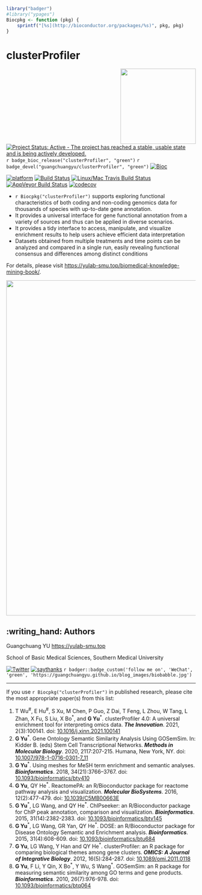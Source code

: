 
```r
library("badger")
#library("ypages")
Biocpkg <- function (pkg) {
    sprintf("[%s](http://bioconductor.org/packages/%s)", pkg, pkg)
}
```


#  clusterProfiler

<img src="https://raw.githubusercontent.com/Bioconductor/BiocStickers/master/clusterProfiler/clusterProfiler.png" height="200" align="right" />

[![Project Status: Active - The project has reached a stable, usable state and is being actively developed.](http://www.repostatus.org/badges/latest/active.svg)](http://www.repostatus.org/#active)
`r badge_bioc_release("clusterProfiler", "green")`
`r badge_devel("guangchuangyu/clusterProfiler", "green")`
[![Bioc](http://www.bioconductor.org/shields/years-in-bioc/clusterProfiler.svg)](https://www.bioconductor.org/packages/devel/bioc/html/clusterProfiler.html#since)



[![platform](http://www.bioconductor.org/shields/availability/devel/clusterProfiler.svg)](https://www.bioconductor.org/packages/devel/bioc/html/clusterProfiler.html#archives)
[![Build Status](http://www.bioconductor.org/shields/build/devel/bioc/clusterProfiler.svg)](https://bioconductor.org/checkResults/devel/bioc-LATEST/clusterProfiler/)
[![Linux/Mac Travis Build Status](https://img.shields.io/travis/GuangchuangYu/clusterProfiler/master.svg?label=Mac%20OSX%20%26%20Linux)](https://travis-ci.org/GuangchuangYu/clusterProfiler)
[![AppVeyor Build Status](https://img.shields.io/appveyor/ci/Guangchuangyu/clusterProfiler/master.svg?label=Windows)](https://ci.appveyor.com/project/GuangchuangYu/clusterProfiler)
[![codecov](https://codecov.io/gh/GuangchuangYu/clusterProfiler/branch/master/graph/badge.svg)](https://codecov.io/gh/GuangchuangYu/clusterProfiler/)

<!--
[![Last-changedate](https://img.shields.io/badge/last%20change-`r gsub('-', '--', Sys.Date())`-green.svg)](https://github.com/GuangchuangYu/clusterProfiler/commits/master)
-->



+ `r Biocpkg("clusterProfiler")` supports exploring functional characteristics of both coding and non-coding genomics data for thousands of species with up-to-date gene annotation.
+ It provides a universal interface for gene functional annotation from a variety of sources and thus can be applied in diverse scenarios. 
+ It provides a tidy interface to access, manipulate, and visualize enrichment results to help users achieve efficient data interpretation
+ Datasets obtained from multiple treatments and time points can be analyzed and compared in a single run, easily revealing functional consensus and differences among distinct conditions


For details, please visit <https://yulab-smu.top/biomedical-knowledge-mining-book/>.


<img src="graphic-abstract-The-Innovation-2021.jpg" width="890"/>


## :writing_hand: Authors

Guangchuang YU  <https://yulab-smu.top>

School of Basic Medical Sciences, Southern Medical University


[![Twitter](https://img.shields.io/twitter/url/http/shields.io.svg?style=social&logo=twitter)](https://twitter.com/intent/tweet?hashtags=clusterProfiler&url=http://online.liebertpub.com/doi/abs/10.1089/omi.2011.0118&screen_name=guangchuangyu)
[![saythanks](https://img.shields.io/badge/say-thanks-ff69b4.svg)](https://saythanks.io/to/GuangchuangYu)
`r badger::badge_custom('follow me on', 'WeChat', 'green', 'https://guangchuangyu.github.io/blog_images/biobabble.jpg')`


------------------------------------------------------------------------


If you use `r Biocpkg("clusterProfiler")` in published research, please cite the most appropriate paper(s) from this list:


1. T Wu<sup>#</sup>, E Hu<sup>#</sup>, S Xu, M Chen, P Guo, Z Dai, T Feng, L Zhou, W Tang, L Zhan, X Fu, S Liu, X Bo<sup>\*</sup>, and **G Yu**<sup>\*</sup>. clusterProfiler 4.0: A universal enrichment tool for interpreting omics data. **_The Innovation_**. 2021, 2(3):100141.
doi: [10.1016/j.xinn.2021.100141](https://doi.org/10.1016/j.xinn.2021.100141)
2. __G Yu__^\*^. Gene Ontology Semantic Similarity Analysis Using GOSemSim. In: Kidder B. (eds) Stem Cell Transcriptional Networks. __*Methods in Molecular Biology*__. 2020, 2117:207-215. Humana, New York, NY.
doi: [10.1007/978-1-0716-0301-7_11](https://doi.org/10.1007/978-1-0716-0301-7_11)
3. __G Yu__^\*^. Using meshes for MeSH term enrichment and semantic analyses. __*Bioinformatics*__. 2018, 34(21):3766–3767.
doi: [10.1093/bioinformatics/bty410](https://doi.org/10.1093/bioinformatics/bty410)
4. __G Yu__, QY He^\*^. ReactomePA: an R/Bioconductor package for reactome pathway analysis and visualization. __*Molecular BioSystems*__. 2016, 12(2):477-479.
doi: [10.1039/C5MB00663E](https://doi.org/10.1039/C5MB00663E)
5. __G Yu__^\*^, LG Wang, and QY He^\*^. ChIPseeker: an R/Bioconductor package for ChIP peak annotation, comparison and visualization. __*Bioinformatics*__. 2015, 31(14):2382-2383.
doi: [10.1093/bioinformatics/btv145](https://doi.org/10.1093/bioinformatics/btv145)
6. __G Yu__^\*^, LG Wang, GR Yan, QY He^\*^. DOSE: an R/Bioconductor package for Disease Ontology Semantic and Enrichment analysis. __*Bioinformatics*__. 2015, 31(4):608-609.
doi: [10.1093/bioinformatics/btu684](https://doi.org/10.1093/bioinformatics/btu684)
7. __G Yu__, LG Wang, Y Han and QY He^\*^. clusterProfiler: an R package for comparing biological themes among gene clusters. __*OMICS: A Journal of Integrative Biology*__. 2012, 16(5):284-287.
doi: [10.1089/omi.2011.0118](https://doi.org/10.1089/omi.2011.0118)
8. __G Yu__, F Li, Y Qin, X Bo^\*^, Y Wu, S Wang^\*^. GOSemSim: an R package for measuring semantic similarity among GO terms and gene products. __*Bioinformatics*__. 2010, 26(7):976-978.
doi: [10.1093/bioinformatics/btq064](https://doi.org/10.1093/bioinformatics/btq064)



<!--



 r badge_custom("1st most cited paper", "in OMICS", "green",
  "http://online.liebertpub.com/action/showMostCitedArticles?journalCode=omi")`
 r badge_custom("ESI", "Highly Cited Paper", "green")`
 r badge_doi("10.1089/omi.2011.0118", "green")`


------------------------------------------------------------------------

### Citation




<img src="https://guangchuangyu.github.io/software/citation_trend/clusterProfiler.png" width="890"/>


### Download stats

r badge_download_bioc("clusterProfiler")
r badge_bioc_download("clusterProfiler", "total", "blue")
r badge_bioc_download("clusterProfiler", "month", "blue")


<img src="https://guangchuangyu.github.io/software/dlstats/clusterProfiler.png" width="890"/>

-->
